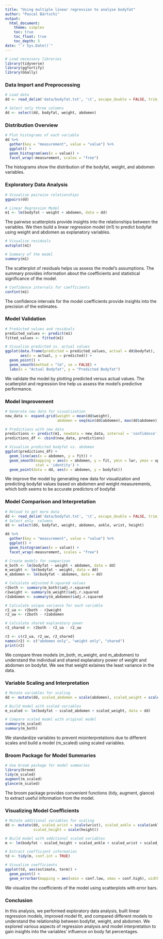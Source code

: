 ```yaml
---
title: "Using multiple linear regression to analyse bodyfat"
author: "Pascal Bärtschi"
output:
  html_document:
    theme: simplex
    toc: true
    toc_float: true
    toc_depth: 5
date: "`r Sys.Date()`"
---
```


```r
# Load necessary libraries
library(tidyverse)
library(ggfortify)
library(GGally)
```

### Data Import and Preprocessing

```r

# Load data
dd <- read_delim('data/bodyfat.txt', '\t', escape_double = FALSE, trim_ws = TRUE, show_col_types = FALSE)

# Select only three columns
dd <- select(dd, bodyfat, weight, abdomen)
```

### Distribution Overview

```r
# Plot histograms of each variable
dd %>% 
  gather(key = "measurement", value = "value") %>% 
  ggplot() + 
  geom_histogram(aes(x = value)) + 
  facet_wrap(~measurement, scales = "free")
```

The histograms show the distribution of the bodyfat, weight, and abdomen variables.

### Exploratory Data Analysis

```r

# Visualize pairwise relationships
ggpairs(dd)

# Linear Regression Model
m1 <- lm(bodyfat ~ weight + abdomen, data = dd)
```

The pairwise scatterplots provide insights into the relationships between the variables. We then build a linear regression model (m1) to predict bodyfat using weight and abdomen as explanatory variables.

```r

# Visualize residuals
autoplot(m1)

# Summary of the model
summary(m1)
```

The scatterplot of residuals helps us assess the model's assumptions. The summary provides information about the coefficients and statistical significance of the model.

```r

# Confidence intervals for coefficients
confint(m1)
```

The confidence intervals for the model coefficients provide insights into the precision of the estimates.

### Model Validation

```r

# Predicted values and residuals
predicted_values <- predict(m1)
fitted_values <- fitted(m1)

# Visualize predicted vs. actual values
ggplot(data.frame(predicted = predicted_values, actual = dd$bodyfat), 
       aes(x = actual, y = predicted)) +
  geom_point() +
  geom_smooth(method = "lm", se = FALSE) +
  labs(x = "Actual Bodyfat", y = "Predicted Bodyfat")
```

We validate the model by plotting predicted versus actual values. The scatterplot and regression line help us assess the model's predictive performance.

### Model Improvement

```r

# Generate new data for visualization
new_data <- expand.grid(weight = mean(dd$weight),
                        abdomen = seq(min(dd$abdomen), max(dd$abdomen), length = 100))

# Predictions with new data
predictions <- predict(m1, newdata = new_data, interval = 'confidence')
predictions_df <- cbind(new_data, predictions)

# Visualize predicted bodyfat vs. abdomen
ggplot(predictions_df) + 
  geom_line(aes(x = abdomen, y = fit)) +
  geom_smooth(mapping = aes(x = abdomen, y = fit, ymin = lwr, ymax = upr),
              stat = 'identity') +
  geom_point(data = dd, aes(x = abdomen, y = bodyfat))
```

We improve the model by generating new data for visualization and predicting bodyfat values based on abdomen and weight measurements, which both seems to be accurate predictors of bodyfat

### Model Comparison and Interpretation

```r
# Reload to get more data
dd <- read_delim('data/bodyfat.txt', '\t', escape_double = FALSE, trim_ws = TRUE, show_col_types = FALSE)
# Select only  columns
dd <- select(dd, bodyfat, weight, abdomen, ankle, wrist, height)

dd %>% 
  gather(key = "measurement", value = "value") %>% 
  ggplot() + 
  geom_histogram(aes(x = value)) + 
  facet_wrap(~measurement, scales = "free")
```


```r
# Create models for comparison
m_both <- lm(bodyfat ~ weight + abdomen, data = dd)
m_weight <- lm(bodyfat ~ weight, data = dd)
m_abdomen <- lm(bodyfat ~ abdomen, data = dd)

# Calculate adjusted R-squared values
r2both <- summary(m_both)$adj.r.squared
r2weight <- summary(m_weight)$adj.r.squared
r2abdomen <- summary(m_abdomen)$adj.r.squared

# Calculate unique variance for each variable
r2_ua <- r2both - r2weight
r2_uw <- r2both - r2abdomen

# Calculate shared explanatory power
r2_shared <- r2both - r2_ua - r2_uw

r2 <- c(r2_ua, r2_uw, r2_shared)
names(r2) <- c("abdomen only", "weight only", "shared")
print(r2)
```

We compare three models (m_both, m_weight, and m_abdomen) to understand the individual and shared explanatory power of weight and abdomen on bodyfat. We see that weight exlaines the least variance in the data.

### Variable Scaling and Interpretation

```r

# Mutate variables for scaling
dd <- mutate(dd, scaled_abdomen = scale(abdomen), scaled_weight = scale(weight))

# Build model with scaled variables
m_scaled <- lm(bodyfat ~ scaled_abdomen + scaled_weight, data = dd)

# Compare scaled model with original model
summary(m_scaled)
summary(m_both)
```

We standardize variables to prevent misinterpretations due to different scales and build a model (m_scaled) using scaled variables.

### Broom Package for Model Summaries

```r

# Use broom package for model summaries
library(broom)
tidy(m_scaled)
augment(m_scaled)
glance(m_scaled)
```

The broom package provides convenient functions (tidy, augment, glance) to extract useful information from the model.

### Visualizing Model Coefficients

```r

# Mutate additional variables for scaling
dd <- mutate(dd, scaled_wrist = scale(wrist), scaled_ankle = scale(ankle), 
             scaled_height = scale(height))

# Build model with additional scaled variables
m <- lm(bodyfat ~ scaled_height + scaled_ankle + scaled_wrist + scaled_abdomen + scaled_weight, data = dd)

# Extract coefficient information
td <- tidy(m, conf.int = TRUE)

# Visualize coefficients
ggplot(td, aes(estimate, term)) +
  geom_point() +
  geom_errorbar(mapping = aes(xmin = conf.low, xmax = conf.high), width = 0.1 )
```

We visualize the coefficients of the model using scatterplots with error bars.

### Conclusion

In this analysis, we performed exploratory data analysis, built linear regression models, improved model fit, and compared different models to understand the relationship between bodyfat, weight, and abdomen. We explored various aspects of regression analysis and model interpretation to gain insights into the variables' influence on body fat percentages.
